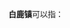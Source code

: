 '''白鹿镇'''可以指：
{{PRC admin/disambig|36/04/27/101/000|50/02/38/107/000|51/01/82/121/000|51/05/22/110/000}}
{{disambig|cat=三字中国镇名消歧义}}